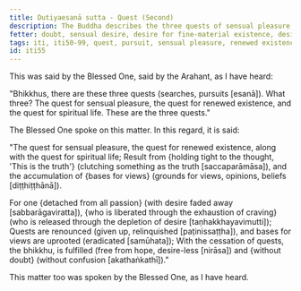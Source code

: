```yaml
---
title: Dutiyaesanā sutta - Quest (Second)
description: The Buddha describes the three quests of sensual pleasure, renewed existence, and spiritual life as the result of holding tight to the thought 'This is the truth' and the accumulation of bases for views.
fetter: doubt, sensual desire, desire for fine-material existence, desire for immaterial existence, ignorance
tags: iti, iti50-99, quest, pursuit, sensual pleasure, renewed existence, spiritual life, cessation, cease, desireless, fulfilled, without doubt, buddha
id: iti55
---
```


This was said by the Blessed One, said by the Arahant, as I have heard:

"Bhikkhus, there are these three quests (searches, pursuits [esanā]). What three? The quest for sensual pleasure, the quest for renewed existence, and the quest for spiritual life. These are the three quests."

The Blessed One spoke on this matter. In this regard, it is said:

"The quest for sensual pleasure, the quest for renewed existence,
along with the quest for spiritual life; 
Result from \{holding tight to the thought, 'This is the truth'} (clutching something as the truth [saccaparāmāsa]),
and the accumulation of \{bases for views} (grounds for views, opinions, beliefs [diṭṭhiṭṭhānā]).

For one \{detached from all passion} (with desire faded away [sabbarāgaviratta]),
\{who is liberated through the exhaustion of craving} (who is released through the depletion of desire [taṇhakkhayavimutti]);
Quests are renounced (given up, relinquished [paṭinissaṭṭha]),
and bases for views are uprooted (eradicated [samūhata]);
With the cessation of quests, the bhikkhu,
is fulfilled (free from hope, desire-less [nirāsa]) and \{without doubt} (without confusion [akathaṅkathī])."

This matter too was spoken by the Blessed One, as I have heard.
